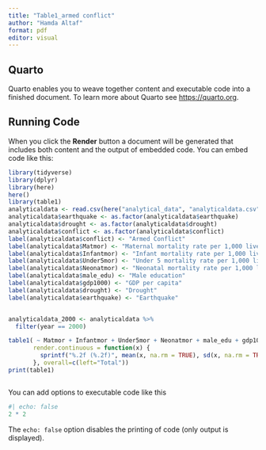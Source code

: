 ```yaml
---
title: "Table1_armed conflict"
author: "Hamda Altaf"
format: pdf
editor: visual
---
```


## Quarto

Quarto enables you to weave together content and executable code into a finished document. To learn more about Quarto see <https://quarto.org>.

## Running Code

When you click the **Render** button a document will be generated that includes both content and the output of embedded code. You can embed code like this:

```r
library(tidyverse)
library(dplyr) 
library(here)
here() 
library(table1)
analyticaldata <- read.csv(here("analytical_data", "analyticaldata.csv"), header = TRUE)
analyticaldata$earthquake <- as.factor(analyticaldata$earthquake)
analyticaldata$drought <- as.factor(analyticaldata$drought)
analyticaldata$conflict <- as.factor(analyticaldata$conflict)
label(analyticaldata$conflict) <- "Armed Conflict"
label(analyticaldata$Matmor) <- "Maternal mortality rate per 1,000 live births"
label(analyticaldata$Infantmor) <- "Infant mortality rate per 1,000 live births"
label(analyticaldata$Under5mor) <- "Under 5 mortality rate per 1,000 live births"
label(analyticaldata$Neonatmor) <- "Neonatal mortality rate per 1,000 live births"
label(analyticaldata$male_edu) <- "Male education"
label(analyticaldata$gdp1000) <- "GDP per capita"
label(analyticaldata$drought) <- "Drought"
label(analyticaldata$earthquake) <- "Earthquake"


analyticaldata_2000 <- analyticaldata %>%
  filter(year == 2000)

table1( ~ Matmor + Infantmor + Under5mor + Neonatmor + male_edu + gdp1000 + drought + earthquake| conflict, data = analyticaldata_2000, caption = "Table of baseline characteristics",
       render.continuous = function(x) {
         sprintf("%.2f (%.2f)", mean(x, na.rm = TRUE), sd(x, na.rm = TRUE))
       }, overall=c(left="Total"))
print(table1)

```

```r

```

You can add options to executable code like this

```r
#| echo: false
2 * 2
```

The `echo: false` option disables the printing of code (only output is displayed).
